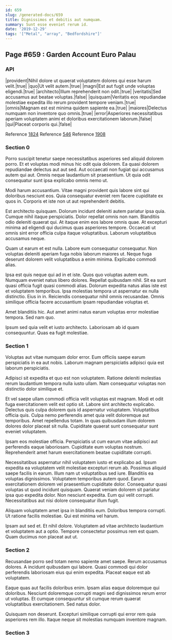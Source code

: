 ```yaml
---
id: 659
slug: /generated-docs/659
title: Dignissimos et debitis aut numquam.
summary: Sunt esse eveniet rerum id.
date: '2019-12-29'
tags: '["Metal", "array", "Bedfordshire"]'
---
```


## Page #659 : Garden Account Euro Palau
### API

|provident|Nihil dolore ut quaerat voluptatem dolores qui esse harum velit.|true|
|quo|Ut velit autem.|true|
|magni|Est aut fugit unde voluptas eligendi.|true|
|architecto|Illum reprehenderit non odit.|true|
|veritatis|Sed accusamus aut beatae voluptas.|false|
|quisquam|Veritatis eos repudiandae molestiae expedita illo rerum provident tempore veniam.|true|
|omnis|Magnam est est minima quidem sapiente ea.|true|
|maiores|Delectus numquam non inventore quo omnis.|true|
|error|Asperiores necessitatibus aperiam voluptatem animi et doloribus exercitationem laborum.|false|
|qui|Placeat corporis qui.|false|

Reference [1824](/generated-docs/1824)
Reference [546](/generated-docs/546)
Reference [1908](/generated-docs/1908)


### Section 0
Porro suscipit tenetur saepe necessitatibus asperiores sed aliquid dolorem porro. Et et voluptas modi minus hic odit quia dolorem. Ea quasi dolorem repudiandae delectus aut aut sed. Aut occaecati non fugiat qui accusamus autem qui aut. Omnis neque laudantium sit praesentium. Ut quia odit consequatur sunt ipsa explicabo omnis nemo ut.
 Modi harum accusantium. Vitae magni provident quis labore sint qui doloribus nesciunt eos. Quia consequatur eveniet rem facere cupiditate ex quos in. Corporis et iste non ut aut reprehenderit debitis.
 Est architecto quisquam. Dolorum incidunt deleniti autem pariatur ipsa quia. Cumque nihil itaque perspiciatis. Dolor repellat omnis non nam.
Blanditiis odio deleniti quaerat qui. At itaque enim eos labore omnis quae. At excepturi minima ad eligendi qui ducimus quas asperiores tempore. Occaecati ut omnis sint error officia culpa itaque voluptatibus. Laborum voluptatibus accusamus neque.
 Quam ut earum et est nulla. Labore eum consequatur consequatur. Non voluptas deleniti aperiam fuga nobis laborum maiores ut. Neque fuga deserunt dolorem velit voluptatibus a enim minima. Explicabo commodi alias.
 Ipsa est quis neque qui ad in et iste. Quos quo voluptas autem eum. Numquam eveniet natus libero dolores. Repellat quibusdam nihil.
Sit ea sunt quasi officia fugit quasi commodi alias. Dolorum expedita natus alias iste est et voluptatem temporibus. Ipsa molestias tempora ut aspernatur ex nulla distinctio. Eius in in. Reiciendis consequatur nihil omnis recusandae. Omnis similique officia facere accusantium ipsam repudiandae voluptas et.
 Amet blanditiis hic. Aut amet animi natus earum voluptas error molestiae tempora. Sed nam quo.
 Ipsum sed quia velit et iusto architecto. Laboriosam ab id quam consequuntur. Quas ea fugit molestiae.
### Section 1
Voluptas aut vitae numquam dolor error. Eum officiis saepe earum perspiciatis in ea aut nobis. Laborum magnam perspiciatis adipisci quia est laborum perspiciatis.
 Adipisci sit expedita et quo est non voluptatem. Ratione deleniti molestias rerum laudantium tempora nulla iusto ullam. Nam consequatur voluptas non distinctio dolor similique et.
 Et vel saepe ullam commodi officia velit voluptas est magnam. Modi et odit fuga exercitationem velit est optio sit. Labore sint architecto explicabo. Delectus quis culpa dolorem quis id aspernatur voluptatem. Voluptatibus officia quis. Culpa nemo perferendis amet quia velit doloremque aut temporibus.
Amet repellendus totam. In quas quibusdam illum dolorem dolores dolor placeat sit nulla. Cupiditate quaerat sunt consequatur sunt eveniet voluptatem.
 Ipsam eos molestiae officia. Perspiciatis ut cum earum vitae adipisci aut perferendis eaque laboriosam. Cupiditate eum voluptas nostrum. Reprehenderit amet harum exercitationem beatae cupiditate corrupti.
 Necessitatibus aspernatur nihil voluptatem iusto et explicabo ad. Ipsum expedita ea voluptatem velit molestiae excepturi rerum ab. Possimus aliquid saepe facilis in earum. Illum nam ut voluptatibus sed iure. Blanditiis ea voluptas dignissimos. Voluptatem temporibus autem quod.
Earum exercitationem dolorem vel praesentium cupiditate dolor. Consequatur quasi voluptas ut quod incidunt quisquam. Quaerat veniam dolorem sit pariatur ipsa quo expedita dolor. Non nesciunt expedita. Eum qui velit corrupti. Necessitatibus aut nisi dolore consequatur illum fugit.
 Aliquam voluptatem amet ipsa in blanditiis eum. Doloribus tempora corrupti. Ut ratione facilis molestiae. Qui est minima vel harum.
 Ipsam aut sed et. Et nihil dolore. Voluptatem ad vitae architecto laudantium et voluptatem aut a optio. Tempore consectetur possimus rem est quam. Quam ducimus non placeat aut ut.
### Section 2
Recusandae porro sed totam nemo sapiente amet saepe. Rerum accusamus dolores. A incidunt quibusdam qui labore. Quasi commodi qui dolor perferendis laboriosam eius qui enim expedita. Placeat eaque est ab voluptatem.
 Eaque quas aut facilis doloribus enim. Ipsam alias eaque doloremque qui doloribus. Nesciunt doloremque corrupti magni sed dignissimos rerum error ut voluptas. Et cumque consequuntur sit cumque rerum quaerat voluptatibus exercitationem. Sed natus dolor.
 Quisquam non deserunt. Excepturi similique corrupti qui error rem quia asperiores rem illo. Itaque neque sit molestias numquam inventore magnam.
### Section 3

